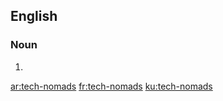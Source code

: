 ==English==

===Noun===
{{head|en|plural}}

# {{plural of|tech-nomad|lang=en|nocat=1}}

[[ar:tech-nomads]]
[[fr:tech-nomads]]
[[ku:tech-nomads]]
